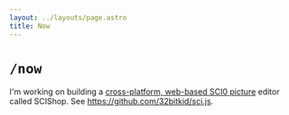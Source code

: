 ```yaml
---
layout: ../layouts/page.astro
title: Now
---
```


# `/now`

I'm working on building a [cross-platform, web-based SCI0 picture](/ideas/scishop) editor called SCIShop. See https://github.com/32bitkid/sci.js.
